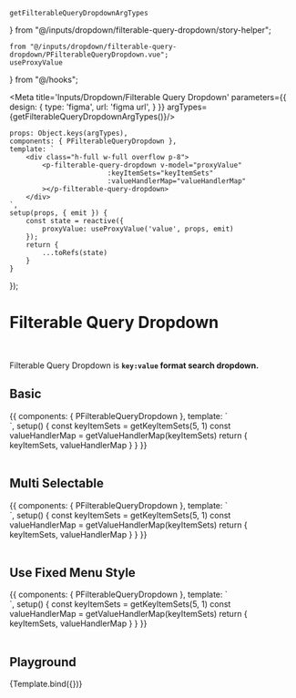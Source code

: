     getFilterableQueryDropdownArgTypes
} from "@/inputs/dropdown/filterable-query-dropdown/story-helper";

    from "@/inputs/dropdown/filterable-query-dropdown/PFilterableQueryDropdown.vue";
    useProxyValue
} from "@/hooks";

<Meta title='Inputs/Dropdown/Filterable Query Dropdown' parameters={{
    design: {
        type: 'figma',
        url: 'figma url',
    }
}} argTypes={getFilterableQueryDropdownArgTypes()}/>


    props: Object.keys(argTypes),
    components: { PFilterableQueryDropdown },
    template: `
        <div class="h-full w-full overflow p-8">
            <p-filterable-query-dropdown v-model="proxyValue"
                            :keyItemSets="keyItemSets"
                            :valueHandlerMap="valueHandlerMap"
            ></p-filterable-query-dropdown>
        </div>
    `,
    setup(props, { emit }) {
        const state = reactive({
            proxyValue: useProxyValue('value', props, emit)
        });
        return {
            ...toRefs(state)
        }
    }
});

# Filterable Query Dropdown
<br/>

Filterable Query Dropdown is <b>```key:value``` format search dropdown.</b> <br/>


## Basic
<Canvas>
    <Story name="Basic" height="300px">
        {{
            components: { PFilterableQueryDropdown },
            template: `
<div class="h-full w-full overflow p-8">
    <p-filterable-query-dropdown
        :key-item-sets="keyItemSets"
        :value-handler-map="valueHandlerMap"
    ></p-filterable-query-dropdown>
</div>
    `,
            setup() {
                const keyItemSets = getKeyItemSets(5, 1)
                const valueHandlerMap = getValueHandlerMap(keyItemSets)
                return {
                    keyItemSets,
                    valueHandlerMap
                }
            }
        }}
    </Story>
</Canvas>


<br/>
<br/>


## Multi Selectable
<Canvas>
    <Story name="Multi Selectable" height="300px">
        {{
            components: { PFilterableQueryDropdown },
            template: `
<div class="h-full w-full overflow p-8">
    <p-filterable-query-dropdown
        :key-item-sets="keyItemSets"
        :value-handler-map="valueHandlerMap"
        multi-selectable
    ></p-filterable-query-dropdown>
</div>
    `,
            setup() {
                const keyItemSets = getKeyItemSets(5, 1)
                const valueHandlerMap = getValueHandlerMap(keyItemSets)
                return {
                    keyItemSets,
                    valueHandlerMap
                }
            }
        }}
    </Story>
</Canvas>

<br/>
<br/>

## Use Fixed Menu Style
<Canvas>
    <Story name="Use Fixed Menu Style">
        {{
            components: { PFilterableQueryDropdown },
            template: `
<div class="h-full w-full overflow p-8">
    <p-filterable-query-dropdown
        :key-item-sets="keyItemSets"
        :value-handler-map="valueHandlerMap"
        use-fixed-menu-style
        multi-selectable
    ></p-filterable-query-dropdown>
</div>
    `,
            setup() {
                const keyItemSets = getKeyItemSets(5, 1)
                const valueHandlerMap = getValueHandlerMap(keyItemSets)
                return {
                    keyItemSets,
                    valueHandlerMap
                }
            }
        }}
    </Story>
</Canvas>

<br/>
<br/>

## Playground

<Canvas>
    <Story name="Playground" height="300px">
        {Template.bind({})}
    </Story>
</Canvas>

<ArgsTable story="Playground"/>
